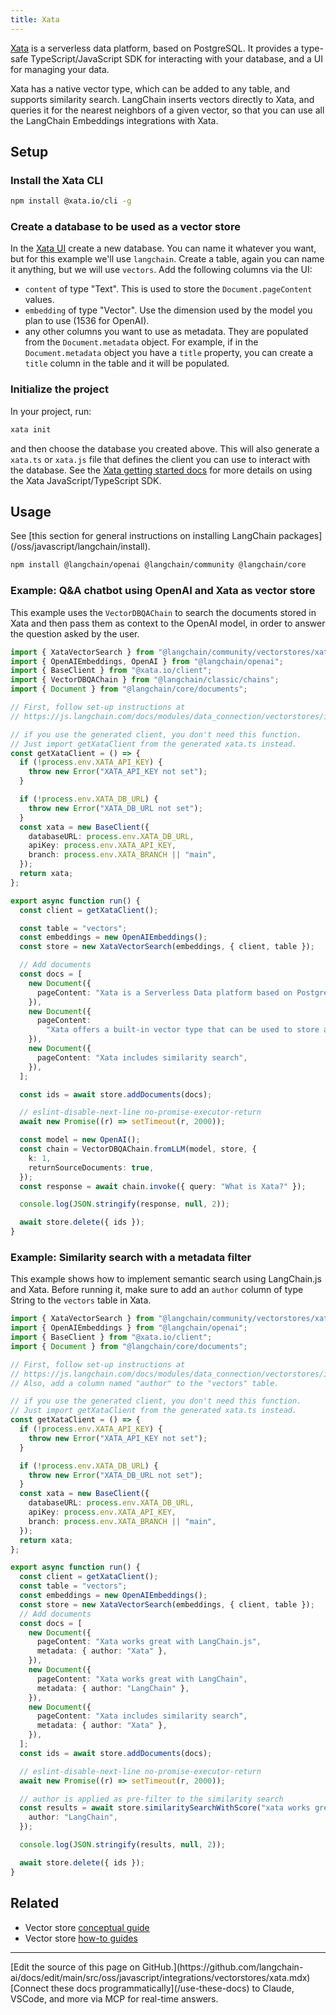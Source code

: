 ```yaml
---
title: Xata
---
```


[Xata](https://xata.io) is a serverless data platform, based on PostgreSQL. It provides a type-safe TypeScript/JavaScript SDK for interacting with your database, and a UI for managing your data.

Xata has a native vector type, which can be added to any table, and supports similarity search. LangChain inserts vectors directly to Xata, and queries it for the nearest neighbors of a given vector, so that you can use all the LangChain Embeddings integrations with Xata.

## Setup

### Install the Xata CLI

```bash
npm install @xata.io/cli -g
```

### Create a database to be used as a vector store

In the [Xata UI](https://app.xata.io) create a new database. You can name it whatever you want, but for this example we'll use `langchain`.
Create a table, again you can name it anything, but we will use `vectors`. Add the following columns via the UI:

- `content` of type "Text". This is used to store the `Document.pageContent` values.
- `embedding` of type "Vector". Use the dimension used by the model you plan to use (1536 for OpenAI).
- any other columns you want to use as metadata. They are populated from the `Document.metadata` object. For example, if in the `Document.metadata` object you have a `title` property, you can create a `title` column in the table and it will be populated.

### Initialize the project

In your project, run:

```bash
xata init
```

and then choose the database you created above. This will also generate a `xata.ts` or `xata.js` file that defines the client you can use to interact with the database. See the [Xata getting started docs](https://xata.io/docs/getting-started/installation) for more details on using the Xata JavaScript/TypeScript SDK.

## Usage

<Tip>
See [this section for general instructions on installing LangChain packages](/oss/javascript/langchain/install).
</Tip>

```bash npm
npm install @langchain/openai @langchain/community @langchain/core
```

### Example: Q&A chatbot using OpenAI and Xata as vector store

This example uses the `VectorDBQAChain` to search the documents stored in Xata and then pass them as context to the OpenAI model, in order to answer the question asked by the user.

```typescript
import { XataVectorSearch } from "@langchain/community/vectorstores/xata";
import { OpenAIEmbeddings, OpenAI } from "@langchain/openai";
import { BaseClient } from "@xata.io/client";
import { VectorDBQAChain } from "@langchain/classic/chains";
import { Document } from "@langchain/core/documents";

// First, follow set-up instructions at
// https://js.langchain.com/docs/modules/data_connection/vectorstores/integrations/xata

// if you use the generated client, you don't need this function.
// Just import getXataClient from the generated xata.ts instead.
const getXataClient = () => {
  if (!process.env.XATA_API_KEY) {
    throw new Error("XATA_API_KEY not set");
  }

  if (!process.env.XATA_DB_URL) {
    throw new Error("XATA_DB_URL not set");
  }
  const xata = new BaseClient({
    databaseURL: process.env.XATA_DB_URL,
    apiKey: process.env.XATA_API_KEY,
    branch: process.env.XATA_BRANCH || "main",
  });
  return xata;
};

export async function run() {
  const client = getXataClient();

  const table = "vectors";
  const embeddings = new OpenAIEmbeddings();
  const store = new XataVectorSearch(embeddings, { client, table });

  // Add documents
  const docs = [
    new Document({
      pageContent: "Xata is a Serverless Data platform based on PostgreSQL",
    }),
    new Document({
      pageContent:
        "Xata offers a built-in vector type that can be used to store and query vectors",
    }),
    new Document({
      pageContent: "Xata includes similarity search",
    }),
  ];

  const ids = await store.addDocuments(docs);

  // eslint-disable-next-line no-promise-executor-return
  await new Promise((r) => setTimeout(r, 2000));

  const model = new OpenAI();
  const chain = VectorDBQAChain.fromLLM(model, store, {
    k: 1,
    returnSourceDocuments: true,
  });
  const response = await chain.invoke({ query: "What is Xata?" });

  console.log(JSON.stringify(response, null, 2));

  await store.delete({ ids });
}
```

### Example: Similarity search with a metadata filter

This example shows how to implement semantic search using LangChain.js and Xata. Before running it, make sure to add an `author` column of type String to the `vectors` table in Xata.

```typescript
import { XataVectorSearch } from "@langchain/community/vectorstores/xata";
import { OpenAIEmbeddings } from "@langchain/openai";
import { BaseClient } from "@xata.io/client";
import { Document } from "@langchain/core/documents";

// First, follow set-up instructions at
// https://js.langchain.com/docs/modules/data_connection/vectorstores/integrations/xata
// Also, add a column named "author" to the "vectors" table.

// if you use the generated client, you don't need this function.
// Just import getXataClient from the generated xata.ts instead.
const getXataClient = () => {
  if (!process.env.XATA_API_KEY) {
    throw new Error("XATA_API_KEY not set");
  }

  if (!process.env.XATA_DB_URL) {
    throw new Error("XATA_DB_URL not set");
  }
  const xata = new BaseClient({
    databaseURL: process.env.XATA_DB_URL,
    apiKey: process.env.XATA_API_KEY,
    branch: process.env.XATA_BRANCH || "main",
  });
  return xata;
};

export async function run() {
  const client = getXataClient();
  const table = "vectors";
  const embeddings = new OpenAIEmbeddings();
  const store = new XataVectorSearch(embeddings, { client, table });
  // Add documents
  const docs = [
    new Document({
      pageContent: "Xata works great with LangChain.js",
      metadata: { author: "Xata" },
    }),
    new Document({
      pageContent: "Xata works great with LangChain",
      metadata: { author: "LangChain" },
    }),
    new Document({
      pageContent: "Xata includes similarity search",
      metadata: { author: "Xata" },
    }),
  ];
  const ids = await store.addDocuments(docs);

  // eslint-disable-next-line no-promise-executor-return
  await new Promise((r) => setTimeout(r, 2000));

  // author is applied as pre-filter to the similarity search
  const results = await store.similaritySearchWithScore("xata works great", 6, {
    author: "LangChain",
  });

  console.log(JSON.stringify(results, null, 2));

  await store.delete({ ids });
}
```

## Related

- Vector store [conceptual guide](/oss/javascript/integrations/vectorstores)
- Vector store [how-to guides](/oss/javascript/integrations/vectorstores)

---

<Callout icon="pen-to-square" iconType="regular">
    [Edit the source of this page on GitHub.](https://github.com/langchain-ai/docs/edit/main/src/oss/javascript/integrations/vectorstores/xata.mdx)
</Callout>
<Tip icon="terminal" iconType="regular">
    [Connect these docs programmatically](/use-these-docs) to Claude, VSCode, and more via MCP for    real-time answers.
</Tip>
